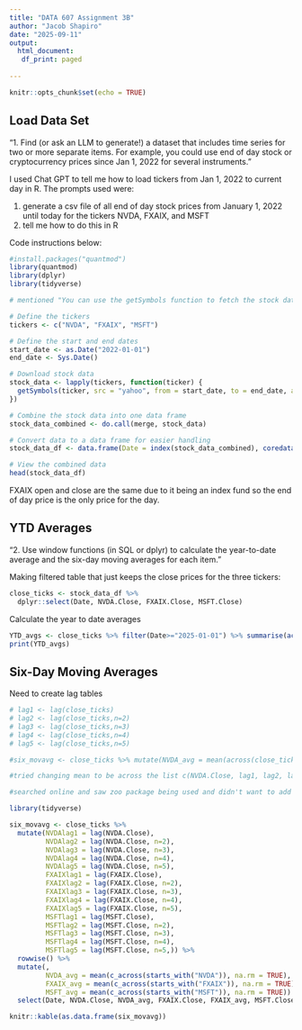 ---
title: "DATA 607 Assignment 3B"
author: "Jacob Shapiro"
date: "2025-09-11"
output: 
  html_document:
   df_print: paged
   
---

<style type="text/css">
.main-container {
  max-width: 100% !important;
  margin: auto;
}
options("width"=300)
</style>
<!-- Note need above for all columns to appear together -->

```{r setup, include=FALSE}
knitr::opts_chunk$set(echo = TRUE)
```

## Load Data Set

"1. Find (or ask an LLM to generate!) a dataset that includes time series for two or more separate items.  For example, you could use end of day stock or cryptocurrency prices since Jan 1, 2022 for several instruments."

I used Chat GPT to tell me how to load tickers from Jan 1, 2022 to current day in R. The prompts used were:

1. generate a csv file of all end of day stock prices from January 1, 2022 until today for the tickers NVDA, FXAIX, and MSFT
2. tell me how to do this in R

Code instructions below:

```{r, message=FALSE}
#install.packages("quantmod")
library(quantmod)
library(dplyr)
library(tidyverse)
```

```{r}
# mentioned "You can use the getSymbols function to fetch the stock data. The Yahoo Finance API is the default source for this function."

# Define the tickers
tickers <- c("NVDA", "FXAIX", "MSFT")

# Define the start and end dates
start_date <- as.Date("2022-01-01")
end_date <- Sys.Date()

# Download stock data
stock_data <- lapply(tickers, function(ticker) {
  getSymbols(ticker, src = "yahoo", from = start_date, to = end_date, auto.assign = FALSE)
})

# Combine the stock data into one data frame
stock_data_combined <- do.call(merge, stock_data)

# Convert data to a data frame for easier handling
stock_data_df <- data.frame(Date = index(stock_data_combined), coredata(stock_data_combined))

# View the combined data
head(stock_data_df)
```

FXAIX open and close are the same due to it being an index fund so the end of day price is the only price for the day.

## YTD Averages

"2. Use window functions (in SQL or dplyr) to calculate the year-to-date average and the six-day moving averages for each item."

Making filtered table that just keeps the close prices for the three tickers:

```{r}
close_ticks <- stock_data_df %>%
  dplyr::select(Date, NVDA.Close, FXAIX.Close, MSFT.Close)
```

Calculate the year to date averages

```{r}
YTD_avgs <- close_ticks %>% filter(Date>="2025-01-01") %>% summarise(across(NVDA.Close:MSFT.Close, mean))
print(YTD_avgs)
```



## Six-Day Moving Averages

Need to create lag tables 

```{r}
# lag1 <- lag(close_ticks)
# lag2 <- lag(close_ticks,n=2)
# lag3 <- lag(close_ticks,n=3)
# lag4 <- lag(close_ticks,n=4)
# lag5 <- lag(close_ticks,n=5)

#six_movavg <- close_ticks %>% mutate(NVDA_avg = mean(across(close_ticks$NVDA.Close, lag1$NVDA.Close, lag2$NVDA.Close, lag3$NVDA.Close, lag4$NVDA.Close, lag5$NVDA.Close)))

#tried changing mean to be across the list c(NVDA.Close, lag1, lag2, lag3, lag4, lag5), mean, na.rm=TRUE))) but kept getting errors

#searched online and saw zoo package being used and didn't want to add another package but found solution using rowwise and c_across from tidyverse which is a common package https://stackoverflow.com/questions/28744419/dplyr-mean-for-multiple-columns

library(tidyverse)

six_movavg <- close_ticks %>% 
  mutate(NVDAlag1 = lag(NVDA.Close),
         NVDAlag2 = lag(NVDA.Close, n=2),
         NVDAlag3 = lag(NVDA.Close, n=3),
         NVDAlag4 = lag(NVDA.Close, n=4),
         NVDAlag5 = lag(NVDA.Close, n=5),
         FXAIXlag1 = lag(FXAIX.Close), 
         FXAIXlag2 = lag(FXAIX.Close, n=2),
         FXAIXlag3 = lag(FXAIX.Close, n=3),
         FXAIXlag4 = lag(FXAIX.Close, n=4),
         FXAIXlag5 = lag(FXAIX.Close, n=5),
         MSFTlag1 = lag(MSFT.Close), 
         MSFTlag2 = lag(MSFT.Close, n=2),
         MSFTlag3 = lag(MSFT.Close, n=3),
         MSFTlag4 = lag(MSFT.Close, n=4),
         MSFTlag5 = lag(MSFT.Close, n=5,)) %>%
  rowwise() %>%
  mutate(,
         NVDA_avg = mean(c_across(starts_with("NVDA")), na.rm = TRUE),
         FXAIX_avg = mean(c_across(starts_with("FXAIX")), na.rm = TRUE),
         MSFT_avg = mean(c_across(starts_with("MSFT")), na.rm = TRUE)) %>%
  select(Date, NVDA.Close, NVDA_avg, FXAIX.Close, FXAIX_avg, MSFT.Close, MSFT_avg)

knitr::kable(as.data.frame(six_movavg))
```

